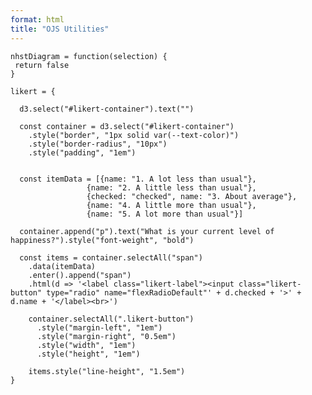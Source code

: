 ```yaml
---
format: html
title: "OJS Utilities"
---
```


```ojs

nhstDiagram = function(selection) {
 return false
}

```


::: {#likert-container style="width: 70%"}
:::

```ojs
likert = { 

  d3.select("#likert-container").text("")
  
  const container = d3.select("#likert-container")
    .style("border", "1px solid var(--text-color)")
    .style("border-radius", "10px")
    .style("padding", "1em")
  
  
  const itemData = [{name: "1. A lot less than usual"},
                 {name: "2. A little less than usual"},
                 {checked: "checked", name: "3. About average"},
                 {name: "4. A little more than usual"},
                 {name: "5. A lot more than usual"}]
  
  container.append("p").text("What is your current level of happiness?").style("font-weight", "bold")
  
  const items = container.selectAll("span")
    .data(itemData)
    .enter().append("span")
    .html(d => '<label class="likert-label"><input class="likert-button" type="radio" name="flexRadioDefault"' + d.checked + '>' + d.name + '</label><br>')
    
    container.selectAll(".likert-button")
      .style("margin-left", "1em")
      .style("margin-right", "0.5em")
      .style("width", "1em")
      .style("height", "1em")
      
    items.style("line-height", "1.5em")
}
```

